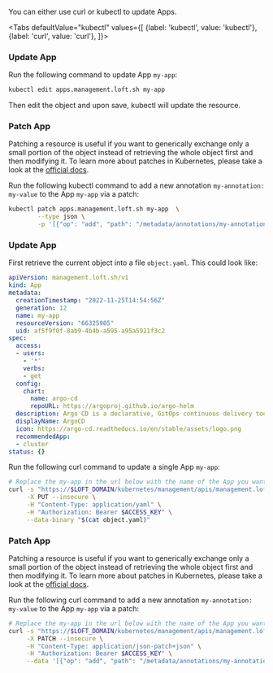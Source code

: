 

You can either use curl or kubectl to update Apps.

<Tabs
    defaultValue="kubectl"
    values={[
      {label: 'kubectl', value: 'kubectl'},
      {label: 'curl', value: 'curl'},
    ]}>
  <TabItem value="kubectl">


### Update App

Run the following command to update App `my-app`:
```bash
kubectl edit apps.management.loft.sh my-app 
```

Then edit the object and upon save, kubectl will update the resource.

### Patch App

Patching a resource is useful if you want to generically exchange only a small portion of the object instead of retrieving the whole object first and then modifying it.
To learn more about patches in Kubernetes, please take a look at the [official docs](https://kubernetes.io/docs/tasks/manage-kubernetes-objects/update-api-object-kubectl-patch/#use-a-json-merge-patch-to-update-a-deployment).

Run the following kubectl command to add a new annotation `my-annotation: my-value` to the App `my-app` via a patch:
```bash
kubectl patch apps.management.loft.sh my-app  \
        --type json \
        -p '[{"op": "add", "path": "/metadata/annotations/my-annotation", "value": "my-value"}]'
```


  </TabItem>
  <TabItem value="curl">


### Update App

First retrieve the current object into a file `object.yaml`. This could look like:
```yaml
apiVersion: management.loft.sh/v1
kind: App
metadata:
  creationTimestamp: "2022-11-25T14:54:56Z"
  generation: 12
  name: my-app
  resourceVersion: "66325905"
  uid: af5f9f0f-8ab9-4b4b-a595-a95a5921f3c2
spec:
  access:
  - users:
    - '*'
    verbs:
    - get
  config:
    chart:
      name: argo-cd
      repoURL: https://argoproj.github.io/argo-helm
  description: Argo CD is a declarative, GitOps continuous delivery tool for Kubernetes
  displayName: ArgoCD
  icon: https://argo-cd.readthedocs.io/en/stable/assets/logo.png
  recommendedApp:
  - cluster
status: {}

```

Run the following curl command to update a single App `my-app`:
```bash
# Replace the my-app in the url below with the name of the App you want to update
curl -s "https://$LOFT_DOMAIN/kubernetes/management/apis/management.loft.sh/v1/apps/my-app" \
     -X PUT --insecure \
     -H "Content-Type: application/yaml" \
     -H "Authorization: Bearer $ACCESS_KEY" \
     --data-binary "$(cat object.yaml)"
```

### Patch App

Patching a resource is useful if you want to generically exchange only a small portion of the object instead of retrieving the whole object first and then modifying it.
To learn more about patches in Kubernetes, please take a look at the [official docs](https://kubernetes.io/docs/tasks/manage-kubernetes-objects/update-api-object-kubectl-patch/#use-a-json-merge-patch-to-update-a-deployment).

Run the following curl command to add a new annotation `my-annotation: my-value` to the App `my-app` via a patch:
```bash
# Replace the my-app in the url below with the name of the App you want to update
curl -s "https://$LOFT_DOMAIN/kubernetes/management/apis/management.loft.sh/v1/apps/my-app" \
     -X PATCH --insecure \
     -H "Content-Type: application/json-patch+json" \
     -H "Authorization: Bearer $ACCESS_KEY" \
     --data '[{"op": "add", "path": "/metadata/annotations/my-annotation", "value": "my-value"}]'
```


  </TabItem>
</Tabs>
